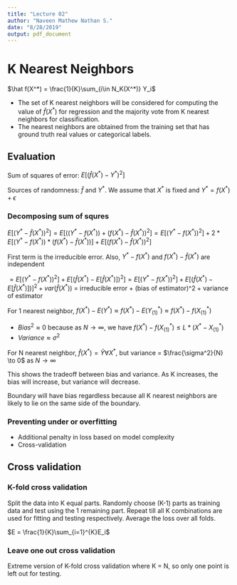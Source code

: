 ```yaml
---
title: "Lecture 02"
author: "Naveen Mathew Nathan S."
date: "8/28/2019"
output: pdf_document
---
```


# K Nearest Neighbors

$\hat f(X^*) = \frac{1}{K}\sum_{i\in N_K(X^*)} Y_i$

- The set of K nearest neighbors will be considered for computing the value of $\hat f(X^*)$ for regression and the majority vote from K nearest neighbors for classification.
- The nearest neighbors are obtained from the training set that has ground truth real values or categorical labels.

## Evaluation

Sum of squares of error: $E[(\hat f(X^*) - Y^*)^2]$

Sources of randomness: $\hat f$ and $Y^*$. We assume that $X^*$ is fixed and $Y^* = f(X^*) + \epsilon$

### Decomposing sum of squres

$E[(Y^* - \hat f(X^*))^2] = E[((Y^*- f(X^*)) + (f(X^*) - \hat f(X^*))^2] = E[(Y^*- f(X^*))^2] + 2 * E[(Y^*- f(X^*)) * (f(X^*) - \hat f(X^*))] + E[(f(X^*) - \hat f(X^*))^2]$

First term is the irreducible error. Also, $Y^*- f(X^*)$ and $f(X^*) - \hat f(X^*)$ are independent

$= E[(Y^*- f(X^*))^2] + E[(\hat f(X^*) - E[\hat f(X^*)])^2] = E[(Y^*- f(X^*))^2] + E[(\hat f(X^*) - E[\hat f(X^*)])]^2 + var(\hat f(X^*))$ = irreducible error + (bias of estimator)^2 + variance of estimator

For 1 nearest neighbor, $f(X^*) - E(Y^*) \approx f(X^*)-E(Y_{(1)}^*) \approx f(X^*) - f(X_{(1)}^*)$

- $Bias^2 \approx 0$ because as $N \to \infty$, we have $f(X^*) - f(X_{(1)}^*) \le L * (X^* - X_{(1)}^*)$
- $Variance \approx \sigma^2$

For N nearest neighbor, $\hat f(X^*) = \bar Y \forall X^*$, but variance = $\frac{\sigma^2}{N} \to 0$ as $N \to \infty$

This shows the tradeoff between bias and variance. As K increases, the bias will increase, but variance will decrease.

Boundary will have bias regardless because all K nearest neighbors are likely to lie on the same side of the boundary.

### Preventing under or overfitting

- Additional penalty in loss based on model complexity
- Cross-validation

## Cross validation

### K-fold cross validation

Split the data into K equal parts. Randomly choose (K-1) parts as training data and test using the 1 remaining part. Repeat till all K combinations are used for fitting and testing respectively. Average the loss over all folds.

$E = \frac{1}{K}\sum_{i=1}^{K}E_i$

### Leave one out cross validation

Extreme version of K-fold cross validation where K = N, so only one point is left out for testing.